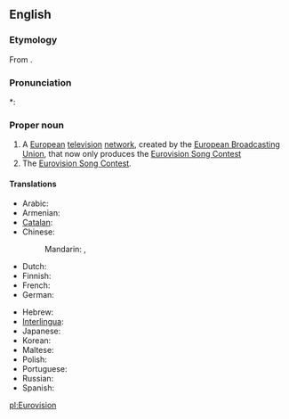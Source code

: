 ==English==

===Etymology===
From {{prefix|Euro|vision}}.

===Pronunciation===
*: {{rhymes|ɪʒən}}

===Proper noun===
{{en-proper noun}}

# A [[European]] [[television]] [[network]], created by the [[w:European Broadcasting Union|European Broadcasting Union]], that now only produces the [[Eurovision Song Contest]]
# The [[Eurovision Song Contest]].

====Translations====
{{trans-top|television network}}
* Arabic: {{t|ar|يوروفيجن|m|tr=yurufijn}}
* Armenian: {{t-|hy|Եվրատեսիլ|tr=Evratesil}}
* [[Catalan]]: {{t|ca|Eurovisió}}
* Chinese:
*: Mandarin: {{t|cmn|歐洲電視網|sc=Hani}}, {{t|cmn|欧洲电视网|tr=Ōuzhōu Diànshìwǎng|sc=Hani}}
* Dutch: {{t|nl|Eurovisie}}
* Finnish: {{t|fi|Euroopan yleisradiounioni}}
* French: {{t-|fr|Eurovision|f}}
* German: {{t-|de|Eurovision|f}}
{{trans-mid}}
* Hebrew: {{t|he|אירוויזיון}}
* [[Interlingua]]: {{t-|ia|Eurovision|xs=Interlingua}}
* Japanese: {{t|ja|ユーロビジョン|tr=Yūrobijon}}
* Korean: {{t|ko|유로비전|tr=Yurobijeon}}
* Maltese: {{t-|mt|Eurovision|alt=Il-Eurovision|xs=Maltese}}
* Polish: {{t|pl|Eurowizja|f}}
* Portuguese: {{t|pt|Eurovisão|f}}
* Russian: {{t-|ru|Евровидение|n|tr=Jevrovídenie}}
* Spanish: {{t-|es|Eurovision|f}}
{{trans-bottom}}

{{trans-see|Eurovision Song Contest}}

[[pl:Eurovision]]